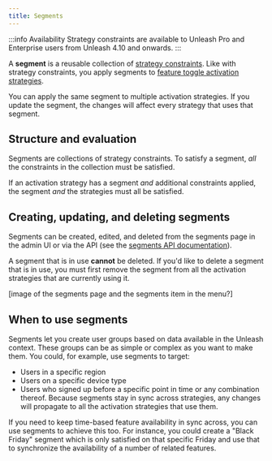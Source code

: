 ```yaml
---
title: Segments
---
```


:::info Availability
Strategy constraints are available to Unleash Pro and Enterprise users from Unleash 4.10 and onwards.
:::

A **segment** is a reusable collection of [strategy constraints](../advanced/strategy-constraints.md).
Like with strategy constraints, you apply segments to [feature toggle activation strategies](../user_guide/activation-strategies.md).

You can apply the same segment to multiple activation strategies.
If you update the segment, the changes will affect every strategy that uses that segment.


## Structure and evaluation

Segments are collections of strategy constraints. To satisfy a segment, *all* the constraints in the collection must be satisfied.

If an activation strategy has a segment *and* additional constraints applied, the segment *and* the strategies must all be satisfied.

## Creating, updating, and deleting segments

Segments can be created, edited, and deleted from the segments page in the admin UI or via the API (see the [segments API documentation](../api/admin/feature-toggles-api-v2.md)).

A segment that is in use **cannot** be deleted. If you'd like to delete a segment that is in use, you must first remove the segment from all the activation strategies that are currently using it.

[image of the segments page and the segments item in the menu?]

## When to use segments

Segments let you create user groups based on data available in the Unleash context.
These groups can be as simple or complex as you want to make them.
You could, for example, use segments to target:
- Users in a specific region
- Users on a specific device type
- Users who signed up before a specific point in time
or any combination thereof. Because segments stay in sync across strategies, any changes will propagate to all the activation strategies that use them.

If you need to keep time-based feature availability in sync across, you can use segments to achieve this too. For instance, you could create a "Black Friday" segment which is only satisfied on that specific Friday and use that to synchronize the availability of a number of related features.
